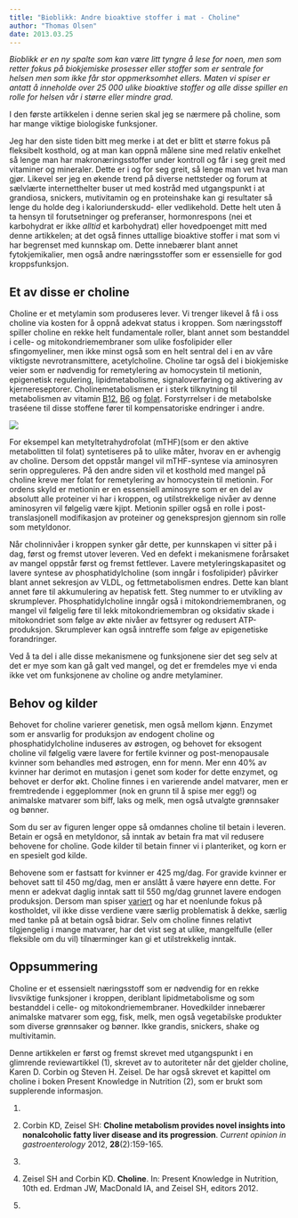```yaml
---
title: "Bioblikk: Andre bioaktive stoffer i mat - Choline"
author: "Thomas Olsen"
date: 2013.03.25
---
```


*Bioblikk er en ny spalte som kan være litt tyngre å lese for noen, men som retter fokus på biokjemiske prosesser eller stoffer som er sentrale for helsen men som ikke får stor oppmerksomhet ellers. Maten vi spiser er antatt å inneholde over 25 000 ulike bioaktive stoffer og alle disse spiller en rolle for helsen vår i større eller mindre grad.*

I den første artikkelen i denne serien skal jeg se nærmere på choline, som har mange viktige biologiske funksjoner.

Jeg har den siste tiden bitt meg merke i at det er blitt et større fokus på fleksibelt kosthold, og at man kan oppnå målene sine med relativ enkelhet så lenge man har makronæringsstoffer under kontroll og får i seg greit med vitaminer og mineraler. Dette er i og for seg greit, så lenge man vet hva man gjør. Likevel ser jeg en økende trend på diverse nettsteder og forum at sælvlærte internetthelter buser ut med kostråd med utgangspunkt i at grandiosa, snickers, mutivitamin og en proteinshake kan gi resultater så lenge du holde deg i kaloriunderskudd- eller vedlikehold. Dette helt uten å ta hensyn til forutsetninger og preferanser, hormonrespons (nei et karbohydrat er ikke *alltid* et karbohydrat) eller hovedpoenget mitt med denne artikkelen; at det også finnes uttallige bioaktive stoffer i mat som vi har begrenset med kunnskap om. Dette innebærer blant annet fytokjemikalier, men også andre næringsstoffer som er essensielle for god kroppsfunksjon.

## Et av disse er choline

Choline er et metylamin som produseres lever. Vi trenger likevel å få i oss choline via kosten for å oppnå adekvat status i kroppen. Som næringsstoff spiller choline en rekke helt fundamentale roller, blant annet som bestanddel i celle- og mitokondriemembraner som ulike fosfolipider eller sfingomyeliner, men ikke minst også som en helt sentral del i en av våre viktigste nevrotransmittere, acetylcholine. Choline tar også del i biokjemiske veier som er nødvendig for remetylering av homocystein til metionin, epigenetisk regulering, lipidmetabolisme, signaloverføring og aktivering av kjernereseptorer. Cholinemetabolismen er i sterk tilknytning til metabolismen av vitamin [B12](brokenlink/b12/ "Kobalamin, vitamin B12"), [B6](brokenlink/b6/ "Pyridoksin, vitamin B6") og [folat](brokenlink/biotin/ "Biotin, vitamin B7"). Forstyrrelser i de metabolske traséene til disse stoffene fører til kompensatoriske endringer i andre.

![](images/clipboard-1743613970.png)

For eksempel kan metyltetrahydrofolat (mTHF)(som er den aktive metabolitten til folat) syntetiseres på to ulike måter, hvorav en er avhengig av choline. Dersom det oppstår mangel vil mTHF-syntese via aminosyren serin oppreguleres. På den andre siden vil et kosthold med mangel på choline kreve mer folat for remetylering av homocystein til metionin. For ordens skyld er metionin er en essensiell aminosyre som er en del av absolutt alle proteiner vi har i kroppen, og utilstrekkelige nivåer av denne aminosyren vil følgelig være kjipt. Metionin spiller også en rolle i post-translasjonell modifikasjon av proteiner og genekspresjon gjennom sin rolle som metyldonor.

Når cholinnivåer i kroppen synker går dette, per kunnskapen vi sitter på i dag, først og fremst utover leveren. Ved en defekt i mekanismene forårsaket av mangel oppstår først og fremst fettlever. Lavere metyleringskapasitet og lavere syntese av phosphatidylcholine (som inngår i fosfolipider) påvirker blant annet sekresjon av VLDL, og fettmetabolismen endres. Dette kan blant annet føre til akkumulering av hepatisk fett. Steg nummer to er utvikling av skrumplever. Phosphatidylcholine inngår også i mitokondriemembranen, og mangel vil følgelig føre til lekk mitokondriemembran og oksidativ skade i mitokondriet som følge av økte nivåer av fettsyrer og redusert ATP-produksjon. Skrumplever kan også inntreffe som følge av epigenetiske forandringer.

Ved å ta del i alle disse mekanismene og funksjonene sier det seg selv at det er mye som kan gå galt ved mangel, og det er fremdeles mye vi enda ikke vet om funksjonene av choline og andre metylaminer.

## Behov og kilder

Behovet for choline varierer genetisk, men også mellom kjønn. Enzymet som er ansvarlig for produksjon av endogent choline og phosphatidylcholine induseres av østrogen, og behovet for eksogent choline vil følgelig være lavere for fertile kvinner og post-menopausale kvinner som behandles med østrogen, enn for menn. Mer enn 40% av kvinner har derimot en mutasjon i genet som koder for dette enzymet, og behovet er derfor økt. Choline finnes i en varierende andel matvarer, men er fremtredende i eggeplommer (nok en grunn til å spise mer egg!) og animalske matvarer som biff, laks og melk, men også utvalgte grønnsaker og bønner.

Som du ser av figuren lenger oppe så omdannes choline til betain i leveren. Betain er også en metyldonor, så inntak av betain fra mat vil redusere behovene for choline. Gode kilder til betain finner vi i planteriket, og korn er en spesielt god kilde.

Behovene som er fastsatt for kvinner er 425 mg/dag. For gravide kvinner er behovet satt til 450 mg/dag, men er anslått å være høyere enn dette. For menn er adekvat daglig inntak satt til 550 mg/dag grunnet lavere endogen produksjon. Dersom man spiser [variert](brokenlink/hvorfor-bor-du-spise-variert/ "Hvorfor bør du spise variert?") og har et noenlunde fokus på kostholdet, vil ikke disse verdiene være særlig problematisk å dekke, særlig med tanke på at betain også bidrar. Selv om choline finnes relativt tilgjengelig i mange matvarer, har det vist seg at ulike, mangelfulle (eller fleksible om du vil) tilnærminger kan gi et utilstrekkelig inntak.

## Oppsummering

Choline er et essensielt næringsstoff som er nødvendig for en rekke livsviktige funksjoner i kroppen, deriblant lipidmetabolisme og som bestanddel i celle- og mitokondriemembraner. Hovedkilder innebærer animalske matvarer som egg, fisk, melk, men også vegetabilske produkter som diverse grønnsaker og bønner. Ikke grandis, snickers, shake og multivitamin.

Denne artikkelen er først og fremst skrevet med utgangspunkt i en glimrende reviewartikkel (1), skrevet av to autoriteter når det gjelder choline, Karen D. Corbin og Steven H. Zeisel. De har også skrevet et kapittel om choline i boken Present Knowledge in Nutrition (2), som er brukt som supplerende informasjon.

1.  

2.  Corbin KD, Zeisel SH: **Choline metabolism provides novel insights into nonalcoholic fatty liver disease and its progression**. *Current opinion in gastroenterology* 2012, **28**(2):159-165.

3.  

4.  Zeisel SH and Corbin KD. **Choline**. In: Present Knowledge in Nutrition, 10th ed. Erdman JW, MacDonald IA, and Zeisel SH, editors 2012.

5.  
